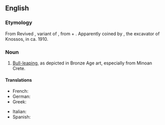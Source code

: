 ==English==
{{wikipedia|lang=en}}

===Etymology===
From Revived {{etyl|grc|en}} {{term|ταυροκαθάψια|lang=grc}}, variant of {{term|ταυροκάθαψις|lang=grc}}, from {{term|ταῦρος||bull|lang=grc}} + {{term|κάθαψις|lang=grc}}. Apparently coined by {{w|Arthur Evans}}, the excavator of Knossos, in ca. 1910.

===Noun===
{{en-noun|-}}

# {{context|rare|lang=en}} [[bull-leaping|Bull-leaping]], as depicted in Bronze Age art, especially from Minoan Crete.

====Translations====
{{trans-top|bull-leaping}}
* French: {{t|fr|taurokathapsie|f}}
* German: {{t|de|Stiersprung|m}}
* Greek: {{t|el|ταυροκαθάψια|f}}
{{trans-mid}}
* Italian: {{t|it|taurocatapsia|f}}
* Spanish: {{t|es|taurocatapsia|f}}
{{trans-bottom}}
